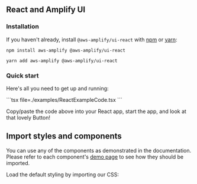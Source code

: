 
## React and Amplify UI


### Installation
If you haven't already, install `@aws-amplify/ui-react` with [npm](https://www.npmjs.com/) or [yarn](https://yarnpkg.com/):

<Tabs>
<TabItem title="npm">

```shell
npm install aws-amplify @aws-amplify/ui-react
```

</TabItem>
<TabItem title="yarn">

```shell
yarn add aws-amplify @aws-amplify/ui-react
```

</TabItem>
</Tabs>

### Quick start

Here's all you need to get up and running:

<ExampleCode>
```tsx file=./examples/ReactExampleCode.tsx
```
</ExampleCode>

Copy/paste the code above into your React app, start the app, and look at that lovely Button!

<Example>
  <ReactExampleDemo />
</Example>



## Import styles and components

You can use any of the components as demonstrated in the documentation. Please refer to each component's [demo page](https://ui.docs.amplify.aws/react/components/button) to see how they should be imported.

Load the default styling by importing our CSS:
